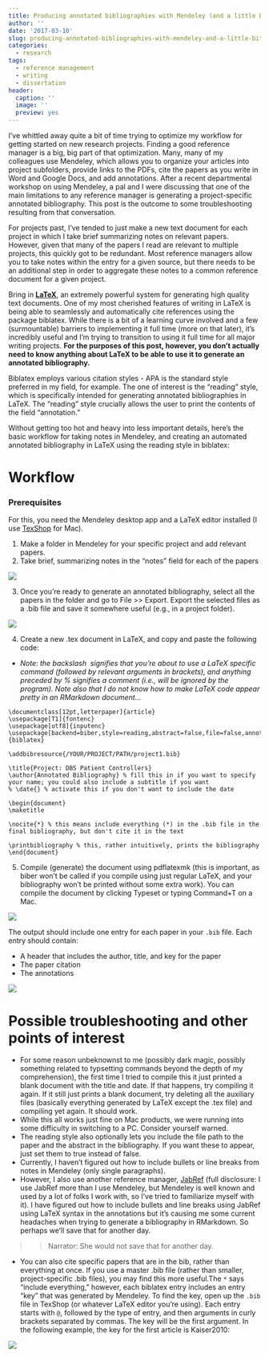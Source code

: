 ```yaml
---
title: Producing annotated bibliographies with Mendeley (and a little bit of LaTeX)
author: ''
date: '2017-03-10'
slug: producing-annotated-bibliographies-with-mendeley-and-a-little-bit-of-latex
categories:
  - research
tags:
  - reference management
  - writing
  - dissertation
header:
  caption: ''
  image: ''
  preview: yes
---
```


I've whittled away quite a bit of time trying to optimize my workflow for getting started on new research projects. Finding a good reference manager is a big, big part of that optimization. Many, many of my colleagues use Mendeley, which allows you to organize your articles into project subfolders, provide links to the PDFs, cite the papers as you write in Word and Google Docs, and add annotations. After a recent departmental workshop on using Mendeley, a pal and I were discussing that one of the main limitations to any reference manager is generating a project-specific annotated bibliography. This post is the outcome to some troubleshooting resulting from that conversation.

For projects past, I've tended to just make a new text document for each project in which I take brief summarizing notes on relevant papers. However, given that many of the papers I read are relevant to multiple projects, this quickly got to be redundant. Most reference managers allow you to take notes within the entry for a given source, but there needs to be an additional step in order to aggregate these notes to a common reference document for a given project.

Bring in [**LaTeX**](https://www.latex-project.org/), an extremely powerful system for generating high quality text documents. One of my most cherished features of writing in LaTeX is being able to seamlessly and automatically cite references using the package biblatex. While there is a bit of a learning curve involved and a few (surmountable) barriers to implementing it full time (more on that later), it's incredibly useful and I'm trying to transition to using it full time for all major writing projects.
**For the purposes of this post, however, you don't actually need to know anything about LaTeX to be able to use it to generate an annotated bibliography.**

Biblatex employs various citation styles - APA is the standard style preferred in my field, for example. The one of interest is the "reading" style, which is specifically intended for generating annotated bibliographies in LaTeX. The "reading" style crucially allows the user to print the contents of the field "annotation."

Without getting too hot and heavy into less important details, here's the basic workflow for taking notes in Mendeley, and creating an automated annotated bibliography in LaTeX using the reading style in biblatex:

# Workflow

### Prerequisites

For this, you need the Mendeley desktop app and a LaTeX editor installed (I use [TexShop](https://www.macupdate.com/app/mac/12104/texshop) for Mac).

1) Make a folder in Mendeley for your specific project and add relevant papers.
2) Take brief, summarizing notes in the "notes" field for each of the papers

![](/img/mendeley/mendeley1.png)

3) Once you're ready to generate an annotated bibliography, select all the papers in the folder and go to File >> Export. Export the selected files as a .bib file and save it somewhere useful (e.g., in a project folder).

![](/img/mendeley/mendeley2.png)

4) Create a new .tex document in LaTeX, and copy and paste the following code:

- *Note: the backslash \ signifies that you're about to use a LaTeX specific command (followed by relevant arguments in brackets), and anything preceded by % signifies a comment (i.e., will be ignored by the program). Note also that I do not know how to make LaTeX code appear pretty in an RMarkdown document...*

```
\documentclass[12pt,letterpaper]{article}
\usepackage[T1]{fontenc}
\usepackage[utf8]{inputenc}
\usepackage[backend=biber,style=reading,abstract=false,file=false,annotation=true]{biblatex}

\addbibresource{/YOUR/PROJECT/PATH/project1.bib}

\title{Project: DBS Patient Controllers}
\author{Annotated Bibliography} % fill this in if you want to specify your name; you could also include a subtitle if you want
% \date{} % activate this if you don't want to include the date

\begin{document}
\maketitle

\nocite{*} % this means include everything (*) in the .bib file in the final bibliography, but don't cite it in the text

\printbibliography % this, rather intuitively, prints the bibliography
\end{document}
```

5) Compile (generate) the document using pdflatexmk (this is important, as biber won't be called if you compile using just regular LaTeX, and your bibliography won't be printed without some extra work). You can compile the document by clicking Typeset or typing Command+T on a Mac.

![](/img/mendeley/mendeley3.png)

The output should include one entry for each paper in your `.bib` file. Each entry should contain:

- A header that includes the author, title, and key for the paper
- The paper citation
- The annotations

![](/img/mendeley/mendeley4.png)

# Possible troubleshooting and other points of interest

- For some reason unbeknownst to me (possibly dark magic, possibly something related to typsetting commands beyond the depth of my comprehension), the first time I tried to compile this it just printed a blank document with the title and date. If that happens, try compiling it again. If it still just prints a blank document, try deleting all the auxiliary files (basically everything generated by LaTeX except the .tex file) and compiling yet again. It should work.
- While this all works just fine on Mac products, we were running into some difficulty in switching to a PC. Consider yourself warned.
- The reading style also optionally lets you include the file path to the paper and the abstract in the bibliography. If you want these to appear, just set them to true instead of false.
- Currently, I haven't figured out how to include bullets or line breaks from notes in Mendeley (only single paragraphs).
- However, I also use another reference manager, [JabRef](https://www.jabref.org/) (full disclosure: I use JabRef more than I use Mendeley, but Mendeley is well known and used by a lot of folks I work with, so I've tried to familiarize myself with it). I have figured out how to include bullets and line breaks using JabRef using LaTeX syntax in the annotations but it's causing me some current headaches when trying to generate a bibliography in RMarkdown. So perhaps we'll save that for another day.

>> Narrator: She would not save that for another day.

- You can also cite specific papers that are in the bib, rather than everything at once. If you use a master .bib file (rather than smaller, project-specific .bib files), you may find this more useful.The `*` says "include everything," however, each biblatex entry includes an entry "key" that was generated by Mendeley. To find the key, open up the `.bib` file in TexShop (or whatever LaTeX editor you're using). Each entry starts with `@`, followed by the type of entry, and then arguments in curly brackets separated by commas. The key will be the first argument. In the following example, the key for the first article is Kaiser2010:

![](/img/mendeley/mendeley5.png)